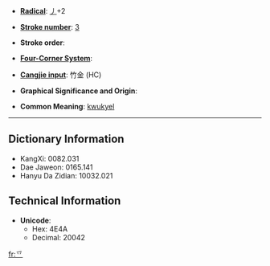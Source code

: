 * '''[[Wiktionary:Chinese radical index| Radical]]''': [[Wiktionary:Chinese radical index 丿|丿]]+2

* '''[[Wiktionary:Chinese total strokes index|Stroke number]]''': [[Wiktionary:Chinese total strokes index 3|3]]

* '''Stroke order''': 

* '''[[Wiktionary:Chinese four corner index|Four-Corner System]]''': 

* '''[[Wiktionary:Chinese Cangjie index|Cangjie input]]''': 竹金 (HC)

* '''Graphical Significance and Origin''': 

* '''Common Meaning''': [[kwukyel]]

----

== Dictionary Information ==

* KangXi: 0082.031
* Dae Jaweon: 0165.141
* Hanyu Da Zidian: 10032.021

== Technical Information ==

* '''Unicode''':
** Hex: 4E4A
** Decimal: 20042

[[fr:乊]]